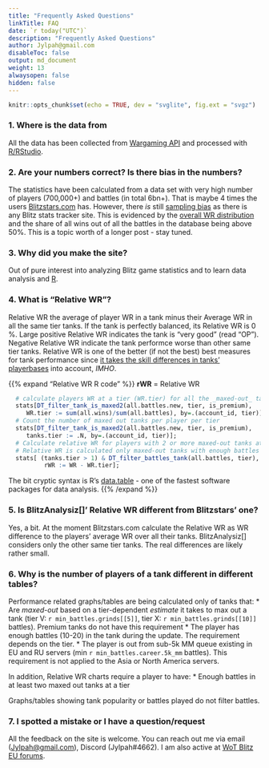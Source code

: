 ```yaml
---
title: "Frequently Asked Questions"
linkTitle: FAQ
date: `r today("UTC")`
description: "Frequently Asked Questions"
author: Jylpah@gmail.com
disableToc: false
output: md_document
weight: 13
alwaysopen: false
hidden: false
---
```


```r
knitr::opts_chunk$set(echo = TRUE, dev = "svglite", fig.ext = "svgz")
```

### 1. Where is the data from

All the data has been collected from [Wargaming API](https://developers.wargaming.net/reference/) and processed with [R/RStudio](https://rstudio.com/).

### 2. Are your numbers correct? Is there bias in the numbers? 

The statistics have been calculated from a data set with very high number of players (700,000+) and battles (in total 6bn+). That is maybe 4 times the users [Blitzstars.com](https://Blitzstars.com) has. However, there _is_ still [sampling bias](https://en.wikipedia.org/wiki/Sampling_bias) as there is any Blitz stats tracker site. This is evidenced by the [overall WR distribution](/update/`r update.latest`/#player-wr-dist) and the share of all wins out of all the battles in the database being above 50%. This is a topic worth of a longer post - stay tuned. 

### 3. Why did you make the site?

Out of pure interest into analyzing Blitz game statistics and to learn data analysis and [R](https://rstudio.com/). 

### 4. What is "Relative WR"?

Relative WR the average of player WR in a tank minus their Average WR in all the same tier tanks. If the tank is perfectly balanced, its Relative WR is 0 %. Large positive Relative WR indicates the tank is "very good" (read "OP"). Negative Relative WR indicate the tank performce worse than other same tier tanks. Relative WR is one of the better (if not the best) best measures for tank performance since [it takes the skill differences in tanks' playerbases](/blog/2020-06-08_measuring_tank_performance/#tanks-have-different-playerbases) into account, _IMHO_.

{{% expand "Relative WR R code" %}}
**rWR** = Relative WR

````r
  # calculate players WR at a tier (WR.tier) for all the _maxed-out_ tanks
  stats[DT_filter_tank_is_maxed2(all.battles.new, tier, is_premium), 
     WR.tier := sum(all.wins)/sum(all.battles), by=.(account_id, tier)];
  # Count the number of maxed out tanks per player per tier
  stats[DT_filter_tank_is_maxed2(all.battles.new, tier, is_premium),
     tanks.tier := .N, by=.(account_id, tier)];
  # Calculate relative WR for players with 2 or more maxed-out tanks at the tier. 
  # Relative WR is calculated only maxed-out tanks with enough battles during the update 
  stats[ (tanks.tier > 1) & DT_filter_battles_tank(all.battles, tier), 
          rWR := WR - WR.tier];
````

The bit cryptic syntax is R's [data.table](https://cran.r-project.org/web/packages/data.table/vignettes/datatable-intro.html) - one of the fastest software packages for data analysis.
{{% /expand %}}


### 5. Is BlitzAnalysiz[]' Relative WR different from Blitzstars' one? 

Yes, a bit. At the moment Blitzstars.com calculate the Relative WR as WR difference to the players' average WR over all their tanks. BlitzAnalysiz[] considers only the other same tier tanks. The real differences are likely rather small.  

### 6. Why is the number of players of a tank different in different tables? 

Performance related graphs/tables are being calculated only of tanks that:
* Are _maxed-out_ based on a tier-dependent _estimate_ it takes to max out a tank (tier V: `r min_battles.grinds[[5]]`, tier X: `r min_battles.grinds[[10]]` battles). Premium tanks do not have this requirement
* The player has enough battles (10-20) in the tank during the update. The requirement depends on the tier. 
* The player is out from sub-5k MM queue existing in EU and RU servers (min `r min_battles.career.5k_mm` battles). This requirement is not applied to the Asia or North America servers. 

In addition, Relative WR charts require a player to have:
* Enough battles in at least two maxed out tanks at a tier

Graphs/tables showing tank popularity or battles played do not filter battles. 

### 7. I spotted a mistake or I have a question/request

All the feedback on the site is welcome. You can reach out me via email ([Jylpah@gmail.com](mailto:jylpah@gmail.com)), Discord (Jylpah#4662). I am also active at [WoT Blitz EU forums](http://forum.wotblitz.eu/index.php?/forum/19-gameplay/).
